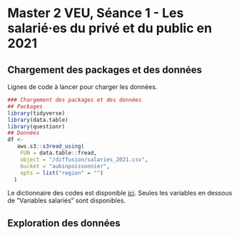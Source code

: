 # Master 2 VEU, Séance 1 - Les salarié·es du privé et du public en 2021

## Chargement des packages et des données

Lignes de code à lancer pour charger les données.

```r
### Chargement des packages et des données
## Packages
library(tidyverse)
library(data.table)
library(questionr)
## Données
df <- 
   aws.s3::s3read_using(
    FUN = data.table::fread,
    object = "/diffusion/salaries_2021.csv",
    bucket = "aubinpoissonnier",
    opts = list("region" = "")
  )
```

Le dictionnaire des codes est disponible [ici](https://www.insee.fr/fr/statistiques/7651654#dictionnaire). Seules les variables en dessous de "Variables salariés" sont disponibles.

## Exploration des données

```r

```

